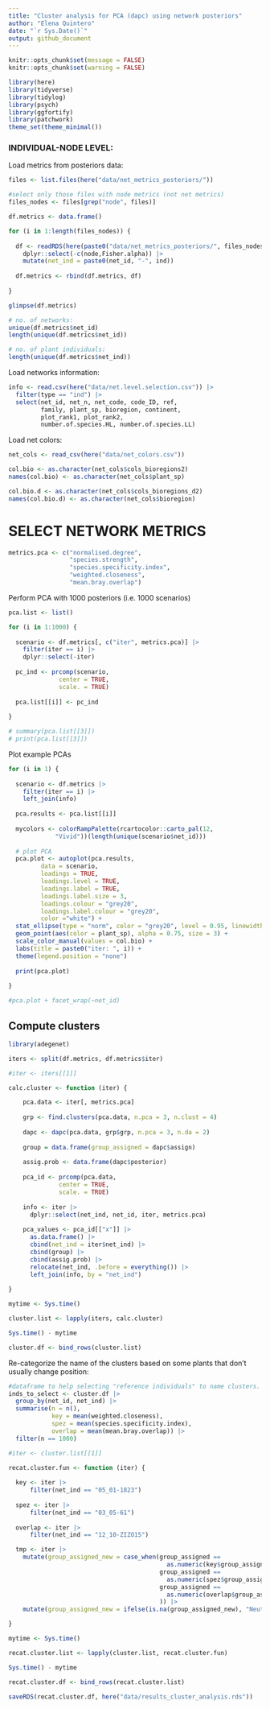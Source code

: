 ```yaml
---
title: "Cluster analysis for PCA (dapc) using network posteriors"
author: "Elena Quintero"
date: "`r Sys.Date()`"
output: github_document
---
```


```r
knitr::opts_chunk$set(message = FALSE)
knitr::opts_chunk$set(warning = FALSE)
```

```r
library(here)
library(tidyverse)
library(tidylog)
library(psych)
library(ggfortify)
library(patchwork)
theme_set(theme_minimal())
```

### INDIVIDUAL-NODE LEVEL:

Load metrics from posteriors data:

```r
files <- list.files(here("data/net_metrics_posteriors/"))

#select only those files with node metrics (not net metrics)
files_nodes <- files[grep("node", files)]

df.metrics <- data.frame()

for (i in 1:length(files_nodes)) {
  
  df <- readRDS(here(paste0("data/net_metrics_posteriors/", files_nodes[i]))) |> 
    dplyr::select(-c(node,Fisher.alpha)) |> 
    mutate(net_ind = paste0(net_id, "-", ind))
  
  df.metrics <- rbind(df.metrics, df)
  
}

glimpse(df.metrics)

# no. of networks:
unique(df.metrics$net_id)
length(unique(df.metrics$net_id))

# no. of plant individuals:
length(unique(df.metrics$net_ind))
```

Load networks information:

```r
info <- read.csv(here("data/net.level.selection.csv")) |> 
  filter(type == "ind") |> 
  select(net_id, net_n, net_code, code_ID, ref, 
         family, plant_sp, bioregion, continent,
         plot_rank1, plot_rank2, 
         number.of.species.HL, number.of.species.LL)
```

Load net colors:

```r
net_cols <- read_csv(here("data/net_colors.csv"))

col.bio <- as.character(net_cols$cols_bioregions2)
names(col.bio) <- as.character(net_cols$plant_sp)

col.bio.d <- as.character(net_cols$cols_bioregions_d2)
names(col.bio.d) <- as.character(net_cols$bioregion)
```


# SELECT NETWORK METRICS

```r
metrics.pca <- c("normalised.degree", 
                 "species.strength",
                 "species.specificity.index",
                 "weighted.closeness",
                 "mean.bray.overlap")
```

Perform PCA with 1000 posteriors (i.e. 1000 scenarios)

```r
pca.list <- list()

for (i in 1:1000) {
  
  scenario <- df.metrics[, c("iter", metrics.pca)] |> 
    filter(iter == i) |> 
    dplyr::select(-iter)
  
  pc_ind <- prcomp(scenario,
              center = TRUE,
              scale. = TRUE)
  
  pca.list[[i]] <- pc_ind
  
}

# summary(pca.list[[3]])
# print(pca.list[[3]])
```

Plot example PCAs

```r

for (i in 1) {
  
  scenario <- df.metrics |> 
    filter(iter == i) |> 
    left_join(info)
  
  pca.results <- pca.list[[i]]
  
  mycolors <- colorRampPalette(rcartocolor::carto_pal(12,
             "Vivid"))(length(unique(scenario$net_id)))
 
  # plot PCA
  pca.plot <- autoplot(pca.results,
         data = scenario,
         loadings = TRUE,
         loadings.level = TRUE,
         loadings.label = TRUE, 
         loadings.label.size = 3, 
         loadings.colour = "grey20",
         loadings.label.colour = "grey20",
         color ="white") +
  stat_ellipse(type = "norm", color = "grey20", level = 0.95, linewidth = 0.6) + 
  geom_point(aes(color = plant_sp), alpha = 0.75, size = 3) +
  scale_color_manual(values = col.bio) + 
  labs(title = paste0("iter: ", i)) + 
  theme(legend.position = "none")
  
  print(pca.plot)
  
}

#pca.plot + facet_wrap(~net_id) 
```


## Compute clusters

```r
library(adegenet)

iters <- split(df.metrics, df.metrics$iter)

#iter <- iters[[1]]

calc.cluster <- function (iter) {

    pca.data <- iter[, metrics.pca]
    
    grp <- find.clusters(pca.data, n.pca = 3, n.clust = 4) 
    
    dapc <- dapc(pca.data, grp$grp, n.pca = 3, n.da = 2)
    
    group = data.frame(group_assigned = dapc$assign)
    
    assig.prob <- data.frame(dapc$posterior)
    
    pca_id <- prcomp(pca.data,
              center = TRUE,
              scale. = TRUE)
    
    info <- iter |> 
      dplyr::select(net_ind, net_id, iter, metrics.pca)
    
    pca_values <- pca_id[["x"]] |> 
      as.data.frame() |> 
      cbind(net_ind = iter$net_ind) |> 
      cbind(group) |> 
      cbind(assig.prob) |> 
      relocate(net_ind, .before = everything()) |> 
      left_join(info, by = "net_ind")
  
}
```

```r
mytime <- Sys.time()

cluster.list <- lapply(iters, calc.cluster)

Sys.time() - mytime

cluster.df <- bind_rows(cluster.list)
```


Re-categorize the name of the clusters based on some plants that don't usually change position:

```r
#dataframe to help selecting "reference individuals" to name clusters.
inds_to_select <- cluster.df |> 
  group_by(net_id, net_ind) |> 
  summarise(n = n(),
            key = mean(weighted.closeness),
            spez = mean(species.specificity.index),
            overlap = mean(mean.bray.overlap)) |> 
  filter(n == 1000)
```

```r
#iter <- cluster.list[[1]]

recat.cluster.fun <- function (iter) {
  
  key <- iter |> 
      filter(net_ind == "05_01-1823")
  
  spez <- iter |> 
      filter(net_ind == "03_05-61")
    
  overlap <- iter |> 
      filter(net_ind == "12_10-ZIZO15")

  tmp <- iter |> 
    mutate(group_assigned_new = case_when(group_assigned == 
                                            as.numeric(key$group_assigned) ~ "Keystone", 
                                          group_assigned == 
                                            as.numeric(spez$group_assigned) ~ "Specialists",
                                          group_assigned == 
                                            as.numeric(overlap$group_assigned) ~ "Overlapping"
                                          )) |> 
    mutate(group_assigned_new = ifelse(is.na(group_assigned_new), "Neutral", group_assigned_new))

}
```

```r
mytime <- Sys.time()

recat.cluster.list <- lapply(cluster.list, recat.cluster.fun)

Sys.time() - mytime

recat.cluster.df <- bind_rows(recat.cluster.list)
```

```r
saveRDS(recat.cluster.df, here("data/results_cluster_analysis.rds"))
```
